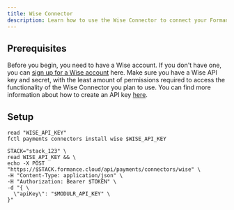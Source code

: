 ```yaml
---
title: Wise Connector
description: Learn how to use the Wise Connector to connect your Formance Platform with your Wise account.
---
```


## Prerequisites

Before you begin, you need to have a Wise account. If you don't have one, you can [sign up for a Wise account](https://wise.com/register/#/email) here. Make sure you have a Wise API key and secret, with the least amount of permissions required to access the functionality of the Wise Connector you plan to use. You can find more information about how to create an API key [here](https://api-docs.wise.com).

<ApiWarning/>

## Setup

<StackCmd>

```shell
read "WISE_API_KEY"
fctl payments connectors install wise $WISE_API_KEY
```

```shell
STACK="stack_123" \
read WISE_API_KEY && \
echo -X POST "https://$STACK.formance.cloud/api/payments/connectors/wise" \
-H "Content-Type: application/json" \
-H "Authorization: Bearer $TOKEN" \
-d "{ \
  \"apiKey\": "$MODULR_API_KEY" \
}"
```

</StackCmd>
